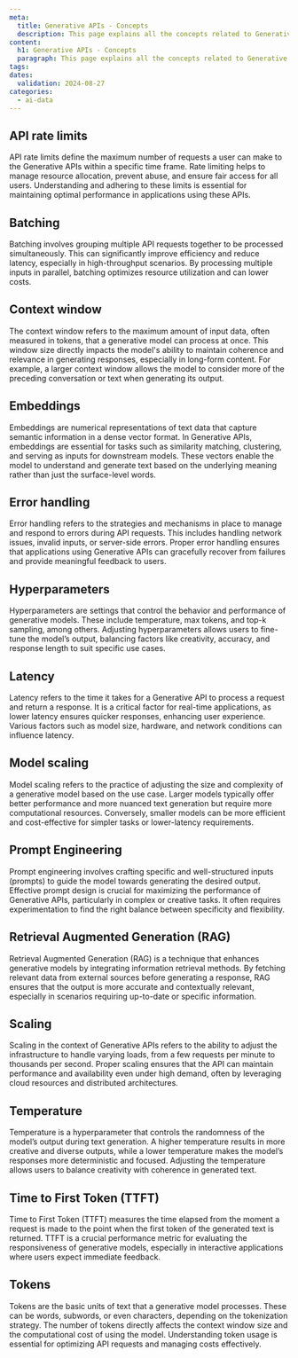 ```yaml
---
meta:
  title: Generative APIs - Concepts
  description: This page explains all the concepts related to Generative APIs
content:
  h1: Generative APIs - Concepts
  paragraph: This page explains all the concepts related to Generative APIs
tags:
dates:
  validation: 2024-08-27
categories:
  - ai-data
---
```


## API rate limits

API rate limits define the maximum number of requests a user can make to the Generative APIs within a specific time frame. Rate limiting helps to manage resource allocation, prevent abuse, and ensure fair access for all users. Understanding and adhering to these limits is essential for maintaining optimal performance in applications using these APIs.

## Batching

Batching involves grouping multiple API requests together to be processed simultaneously. This can significantly improve efficiency and reduce latency, especially in high-throughput scenarios. By processing multiple inputs in parallel, batching optimizes resource utilization and can lower costs.

## Context window

The context window refers to the maximum amount of input data, often measured in tokens, that a generative model can process at once. This window size directly impacts the model's ability to maintain coherence and relevance in generating responses, especially in long-form content. For example, a larger context window allows the model to consider more of the preceding conversation or text when generating its output.

## Embeddings

Embeddings are numerical representations of text data that capture semantic information in a dense vector format. In Generative APIs, embeddings are essential for tasks such as similarity matching, clustering, and serving as inputs for downstream models. These vectors enable the model to understand and generate text based on the underlying meaning rather than just the surface-level words.

## Error handling

Error handling refers to the strategies and mechanisms in place to manage and respond to errors during API requests. This includes handling network issues, invalid inputs, or server-side errors. Proper error handling ensures that applications using Generative APIs can gracefully recover from failures and provide meaningful feedback to users.

## Hyperparameters

Hyperparameters are settings that control the behavior and performance of generative models. These include temperature, max tokens, and top-k sampling, among others. Adjusting hyperparameters allows users to fine-tune the model’s output, balancing factors like creativity, accuracy, and response length to suit specific use cases.

## Latency

Latency refers to the time it takes for a Generative API to process a request and return a response. It is a critical factor for real-time applications, as lower latency ensures quicker responses, enhancing user experience. Various factors such as model size, hardware, and network conditions can influence latency.

## Model scaling

Model scaling refers to the practice of adjusting the size and complexity of a generative model based on the use case. Larger models typically offer better performance and more nuanced text generation but require more computational resources. Conversely, smaller models can be more efficient and cost-effective for simpler tasks or lower-latency requirements.

## Prompt Engineering

Prompt engineering involves crafting specific and well-structured inputs (prompts) to guide the model towards generating the desired output. Effective prompt design is crucial for maximizing the performance of Generative APIs, particularly in complex or creative tasks. It often requires experimentation to find the right balance between specificity and flexibility.

## Retrieval Augmented Generation (RAG)

Retrieval Augmented Generation (RAG) is a technique that enhances generative models by integrating information retrieval methods. By fetching relevant data from external sources before generating a response, RAG ensures that the output is more accurate and contextually relevant, especially in scenarios requiring up-to-date or specific information.

## Scaling

Scaling in the context of Generative APIs refers to the ability to adjust the infrastructure to handle varying loads, from a few requests per minute to thousands per second. Proper scaling ensures that the API can maintain performance and availability even under high demand, often by leveraging cloud resources and distributed architectures.

## Temperature

Temperature is a hyperparameter that controls the randomness of the model’s output during text generation. A higher temperature results in more creative and diverse outputs, while a lower temperature makes the model’s responses more deterministic and focused. Adjusting the temperature allows users to balance creativity with coherence in generated text.

## Time to First Token (TTFT)

Time to First Token (TTFT) measures the time elapsed from the moment a request is made to the point when the first token of the generated text is returned. TTFT is a crucial performance metric for evaluating the responsiveness of generative models, especially in interactive applications where users expect immediate feedback.

## Tokens

Tokens are the basic units of text that a generative model processes. These can be words, subwords, or even characters, depending on the tokenization strategy. The number of tokens directly affects the context window size and the computational cost of using the model. Understanding token usage is essential for optimizing API requests and managing costs effectively.
